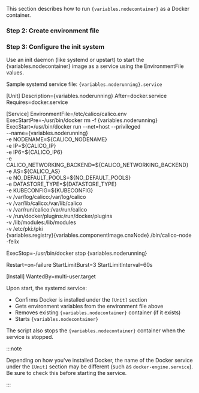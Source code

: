 

This section describes how to run `{variables.nodecontainer}` as a Docker container.

<NonClusterReadOnlyStep />

### Step 2: Create environment file

<EnvironmentFile nodecontainer='{variables.nodecontainer}' />

### Step 3: Configure the init system

Use an init daemon (like systemd or upstart) to start the {variables.nodecontainer} image as a service using the EnvironmentFile values.

Sample systemd service file: `{variables.noderunning}.service`

<CodeBlock language='shell'>
[Unit]
Description={variables.noderunning}
After=docker.service
Requires=docker.service

[Service]
EnvironmentFile=/etc/calico/calico.env
ExecStartPre=-/usr/bin/docker rm -f {variables.noderunning}
ExecStart=/usr/bin/docker run --net=host --privileged \
 --name={variables.noderunning} \
 -e NODENAME=$\{CALICO_NODENAME} \
 -e IP=$\{CALICO_IP} \
 -e IP6=$\{CALICO_IP6} \
 -e CALICO_NETWORKING_BACKEND=$\{CALICO_NETWORKING_BACKEND} \
 -e AS=$\{CALICO_AS} \
 -e NO_DEFAULT_POOLS=$\{NO_DEFAULT_POOLS} \
 -e DATASTORE_TYPE=$\{DATASTORE_TYPE} \
 -e KUBECONFIG=$\{KUBECONFIG} \
 -v /var/log/calico:/var/log/calico \
 -v /var/lib/calico:/var/lib/calico \
 -v /var/run/calico:/var/run/calico \
 -v /run/docker/plugins:/run/docker/plugins \
 -v /lib/modules:/lib/modules \
 -v /etc/pki:/pki \
 {variables.registry}{variables.componentImage.cnxNode} /bin/calico-node -felix

ExecStop=-/usr/bin/docker stop {variables.noderunning}

Restart=on-failure
StartLimitBurst=3
StartLimitInterval=60s

[Install]
WantedBy=multi-user.target
</CodeBlock>

Upon start, the systemd service:

- Confirms Docker is installed under the `[Unit]` section
- Gets environment variables from the environment file above
- Removes existing `{variables.nodecontainer}` container (if it exists)
- Starts `{variables.nodecontainer}`

The script also stops the `{variables.nodecontainer}` container when the service is stopped.

:::note

Depending on how you've installed Docker, the name of the Docker service
under the `[Unit]` section may be different (such as `docker-engine.service`).
Be sure to check this before starting the service.

:::
